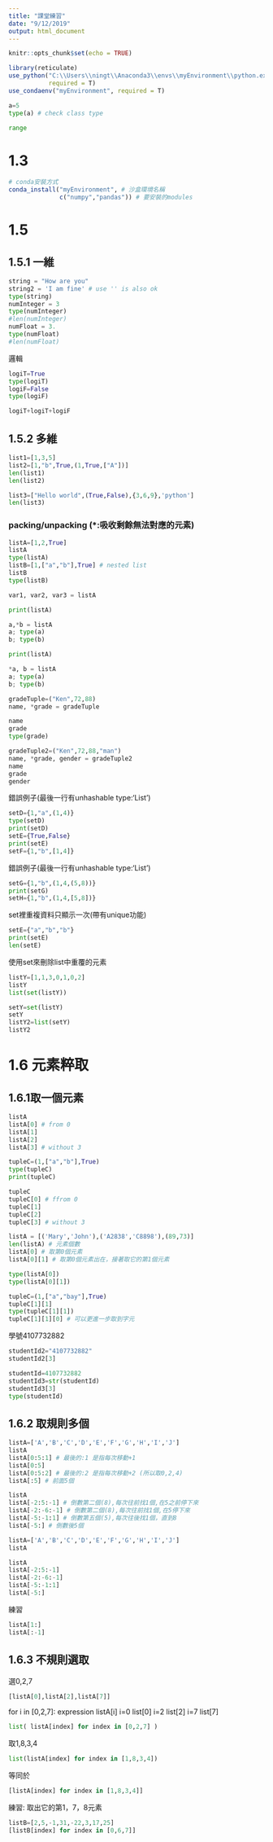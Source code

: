 ```yaml
---
title: "課堂練習"
date: "9/12/2019"
output: html_document
---
```


```r
knitr::opts_chunk$set(echo = TRUE)

library(reticulate)
use_python("C:\\Users\\ningt\\Anaconda3\\envs\\myEnvironment\\python.exe",
           required = T)
use_condaenv("myEnvironment", required = T)
```

```python
a=5
type(a) # check class type
```

```python
range
```

# 1.3
```r
# conda安裝方式
conda_install("myEnvironment", # 沙盒環境名稱
              c("numpy","pandas")) # 要安裝的modules
```

# 1.5
## 1.5.1 一維
```python
string = "How are you"
string2 = 'I am fine' # use '' is also ok
type(string)
numInteger = 3
type(numInteger)
#len(numInteger)
numFloat = 3.
type(numFloat)
#len(numFloat)
```

邏輯
```python
logiT=True
type(logiT)
logiF=False
type(logiF)
```

```python
logiT+logiT+logiF
```

## 1.5.2 多維
```python
list1=[1,3,5]
list2=[1,"b",True,(1,True,["A"])]
len(list1)
len(list2)
```

```python
list3=["Hello world",(True,False),{3,6,9},'python']
len(list3)
```

### packing/unpacking (*:吸收剩餘無法對應的元素)
```python
listA=[1,2,True]
listA
type(listA)
listB=[1,["a","b"],True] # nested list
listB
type(listB)
```

```python
var1, var2, var3 = listA
```

```python
print(listA)

a,*b = listA
a; type(a)
b; type(b)
```

```python
print(listA)

*a, b = listA
a; type(a)
b; type(b)
```

```python
gradeTuple=("Ken",72,88)
name, *grade = gradeTuple
```

```python
name
grade
type(grade)
```

```python
gradeTuple2=("Ken",72,88,"man")
name, *grade, gender = gradeTuple2
name
grade
gender
```

錯誤例子(最後一行有unhashable type:'List')
```python
setD={1,"a",(1,4)}
type(setD)
print(setD)
setE={True,False}
print(setE)
setF={1,"b",[1,4]}
```

錯誤例子(最後一行有unhashable type:'List')
```python
setG={1,"b",(1,4,(5,8))}
print(setG)
setH={1,"b",(1,4,[5,8])}
```

set裡重複資料只顯示一次(帶有unique功能)
```python
setE={"a","b","b"}
print(setE)
len(setE)
```

使用set來刪除list中重覆的元素
```python
listY=[1,1,3,0,1,0,2]
listY
list(set(listY))

setY=set(listY)
setY
listY2=list(setY)
listY2
```

# 1.6 元素粹取
## 1.6.1取一個元素
```python
listA
listA[0] # from 0
listA[1]
listA[2]
listA[3] # without 3
```

```python
tupleC=(1,["a","b"],True)
type(tupleC)
print(tupleC)

tupleC
tupleC[0] # ffrom 0
tupleC[1]
tupleC[2]
tupleC[3] # without 3
```

```python
listA = [('Mary','John'),('A2838','C8898'),(89,73)]
len(listA) # 元素個數
listA[0] # 取第0個元素
listA[0][1] # 取第0個元素出在，接著取它的第1個元素

type(listA[0])
type(listA[0][1])
```

```python
tupleC=(1,["a","bay"],True)
tupleC[1][1]
type(tupleC[1][1])
tupleC[1][1][0] # 可以更進一步取到字元
```

學號4107732882
```python
studentId2="4107732882"
studentId2[3]
```

```python
studentId=4107732882
studentId3=str(studentId)
studentId3[3]
type(studentId)
```

## 1.6.2 取規則多個
```python
listA=['A','B','C','D','E','F','G','H','I','J']
listA
listA[0:5:1] # 最後的:1 是指每次移動+1
listA[0:5]
listA[0:5:2] # 最後的:2 是指每次移動+2 (所以取0,2,4)
listA[:5] # 前面5個
```

```python
listA
listA[-2:5:-1] # 倒數第二個(8),每次往前找1個,在5之前停下來
listA[-2:-6:-1] # 倒數第二個(8),每次往前找1個,在5停下來
listA[-5:-1:1] # 倒數第五個(5),每次往後找1個，直到8
listA[-5:] # 倒數後5個
```

```python
listA=['A','B','C','D','E','F','G','H','I','J']
listA

listA
listA[-2:5:-1] 
listA[-2:-6:-1]
listA[-5:-1:1] 
listA[-5:] 
```

練習
```python
listA[1:]
listA[:-1]
```

## 1.6.3 不規則選取
選0,2,7
```python
[listA[0],listA[2],listA[7]]
```

for i in [0,2,7]: expression listA[i]
i=0 list[0]
i=2 list[2]
i=7 list[7]

```python
list( listA[index] for index in [0,2,7] )
```

取1,8,3,4
```python
list(listA[index] for index in [1,8,3,4])
```
等同於
```python
[listA[index] for index in [1,8,3,4]]
```

練習: 取出它的第1，7，8元素
```python
listB=[2,5,-1,31,-22,3,17,25]
[listB[index] for index in [0,6,7]]
```